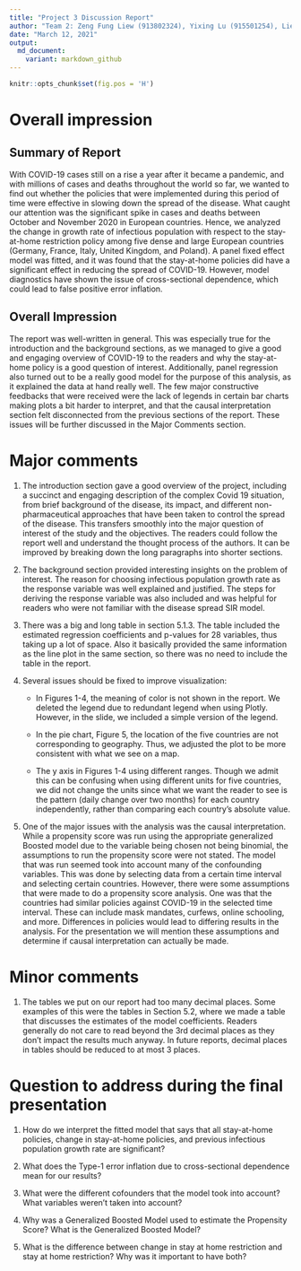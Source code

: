 ```yaml
---
title: "Project 3 Discussion Report"
author: "Team 2: Zeng Fung Liew (913802324), Yixing Lu (915501254), Liela Meng (917843295), Apurv Srivastav (918936075)"
date: "March 12, 2021"
output:
  md_document:
    variant: markdown_github
---
```

```r
knitr::opts_chunk$set(fig.pos = 'H')
```


# Overall impression

## Summary of Report

With COVID-19 cases still on a rise a year after it became a pandemic, and with millions of cases and deaths throughout the world so far, we wanted to find out whether the policies that were implemented during this period of time were effective in slowing down the spread of the disease. What caught our attention was the significant spike in cases and deaths between October and November 2020 in European countries. Hence, we analyzed the change in growth rate of infectious population with respect to the stay-at-home restriction policy among five dense and large European countries (Germany, France, Italy, United Kingdom, and Poland). A panel fixed effect model was fitted, and it was found that the stay-at-home policies did have a significant effect in reducing the spread of COVID-19. However, model diagnostics have shown the issue of cross-sectional dependence, which could lead to false positive error inflation.

## Overall Impression

The report was well-written in general. This was especially true for the introduction and the background sections, as we managed to give a good and engaging overview of COVID-19 to the readers and why the stay-at-home policy is a good question of interest. Additionally, panel regression also turned out to be a really good model for the purpose of this analysis, as it explained the data at hand really well. The few major constructive feedbacks that were received were the lack of legends in certain bar charts making plots a bit harder to interpret, and that the causal interpretation section felt disconnected from the previous sections of the report. These issues will be further discussed in the Major Comments section.

# Major comments 

(1) The introduction section gave a good overview of the project, including a succinct and engaging description of the complex Covid 19 situation, from brief background of the disease, its impact, and different non-pharmaceutical approaches that have been taken to control the spread of the disease. This transfers smoothly into the major question of interest of the study and the objectives. The readers could follow the report well and understand the thought process of the authors. It can be improved by breaking down the long paragraphs into shorter sections.

(2) The background section provided interesting insights on the problem of interest. The reason for choosing infectious population growth rate as the response variable was well explained and justified. The steps for deriving the response variable was also included and was helpful for readers who were not familiar with the disease spread SIR model.

(3) There was a big and long table in section 5.1.3. The table included the estimated regression coefficients and p-values for 28 variables, thus taking up a lot of space. Also it basically provided the same information as the line plot in the same section, so there was no need to include the table in the report.  

(4) Several issues should be fixed to improve visualization:
  
    * In Figures 1-4, the meaning of color is not shown in the report. We deleted the legend due to redundant legend when using Plotly. However, in the slide, we included a simple version of the legend.

    * In the pie chart, Figure 5, the location of the five countries are not corresponding to geography. Thus, we adjusted the plot to be more consistent with what we see on a map.

    * The y axis in Figures 1-4 using different ranges. Though we admit this can be confusing when using different units for five countries, we did not change the units since what we want the reader to see is the pattern (daily change over two months) for each country independently, rather than comparing each country's absolute value.

(5) One of the major issues with the analysis was the causal interpretation. While a propensity score was run using the appropriate generalized Boosted model due to the variable being chosen not being binomial, the assumptions to run the propensity score were not stated. The model that was run seemed took into account many of the confounding variables. This was done by selecting data from a certain time interval and selecting certain countries. However, there were some assumptions that were made to do a propensity score analysis. One was that the countries had similar policies against COVID-19 in the selected time interval. These can include mask mandates, curfews, online schooling, and more. Differences in policies would lead to differing results in the analysis. For the presentation we will mention these assumptions and determine if causal interpretation can actually be made.

# Minor comments 

(1) The tables we put on our report had too many decimal places. Some examples of this were the tables in Section 5.2, where we made a table that discusses the estimates of the model coefficients. Readers generally do not care to read beyond the 3rd decimal places as they don’t impact the results much anyway. In future reports, decimal places in tables should be reduced to at most 3 places.

# Question to address during the final presentation

(1) How do we interpret the fitted model that says that all stay-at-home policies, change in stay-at-home policies, and previous infectious population growth rate are significant?

(2) What does the Type-1 error inflation due to cross-sectional dependence mean for our results?

(3) What were the different cofounders that the model took into account? What variables weren't taken into account?

(4) Why was a Generalized Boosted Model used to estimate the Propensity Score? What is the Generalized Boosted Model?

(5) What is the difference between change in stay at home restriction and stay at home restriction? Why was it important to have both?
